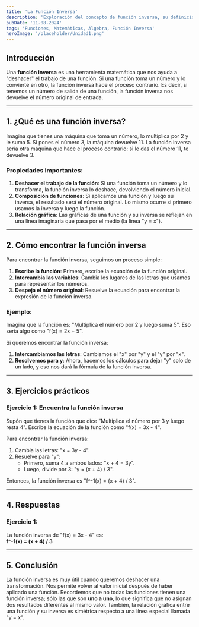 ```yaml
---
title: 'La Función Inversa'
description: 'Exploración del concepto de función inversa, su definición, propiedades y ejemplos prácticos.'
pubDate: '11-08-2024'
tags: 'Funciones, Matemáticas, Álgebra, Función Inversa'
heroImage: '/placeholder/Unidad1.png'
---
```


## Introducción

Una **función inversa** es una herramienta matemática que nos ayuda a "deshacer" el trabajo de una función. Si una función toma un número y lo convierte en otro, la función inversa hace el proceso contrario. Es decir, si tenemos un número de salida de una función, la función inversa nos devuelve el número original de entrada.

---

## 1. ¿Qué es una función inversa?

Imagina que tienes una máquina que toma un número, lo multiplica por 2 y le suma 5. Si pones el número 3, la máquina devuelve 11. La función inversa sería otra máquina que hace el proceso contrario: si le das el número 11, te devuelve 3.

### Propiedades importantes:
1. **Deshacer el trabajo de la función**: Si una función toma un número y lo transforma, la función inversa lo deshace, devolviendo el número inicial.
2. **Composición de funciones**: Si aplicamos una función y luego su inversa, el resultado será el número original. Lo mismo ocurre si primero usamos la inversa y luego la función.
3. **Relación gráfica**: Las gráficas de una función y su inversa se reflejan en una línea imaginaria que pasa por el medio (la línea "y = x").

---

## 2. Cómo encontrar la función inversa

Para encontrar la función inversa, seguimos un proceso simple:

1. **Escribe la función**: Primero, escribe la ecuación de la función original.
2. **Intercambia las variables**: Cambia los lugares de las letras que usamos para representar los números.
3. **Despeja el número original**: Resuelve la ecuación para encontrar la expresión de la función inversa.

### Ejemplo:
Imagina que la función es: "Multiplica el número por 2 y luego suma 5". Eso sería algo como "f(x) = 2x + 5".

Si queremos encontrar la función inversa:
1. **Intercambiamos las letras**: Cambiamos el "x" por "y" y el "y" por "x".
2. **Resolvemos para y**: Ahora, hacemos los cálculos para dejar "y" solo de un lado, y eso nos dará la fórmula de la función inversa.

---

## 3. Ejercicios prácticos

### Ejercicio 1: Encuentra la función inversa

Supón que tienes la función que dice "Multiplica el número por 3 y luego resta 4". Escribe la ecuación de la función como "f(x) = 3x - 4".

Para encontrar la función inversa:
1. Cambia las letras: "x = 3y - 4".
2. Resuelve para "y":
   - Primero, suma 4 a ambos lados: "x + 4 = 3y".
   - Luego, divide por 3: "y = (x + 4) / 3".

Entonces, la función inversa es "f^-1(x) = (x + 4) / 3".

---

## 4. Respuestas

### Ejercicio 1:

La función inversa de "f(x) = 3x - 4" es:  
**f^-1(x) = (x + 4) / 3**

---

## 5. Conclusión

La función inversa es muy útil cuando queremos deshacer una transformación. Nos permite volver al valor inicial después de haber aplicado una función. Recordemos que no todas las funciones tienen una función inversa; sólo las que son **uno a uno**, lo que significa que no asignan dos resultados diferentes al mismo valor. También, la relación gráfica entre una función y su inversa es simétrica respecto a una línea especial llamada "y = x".